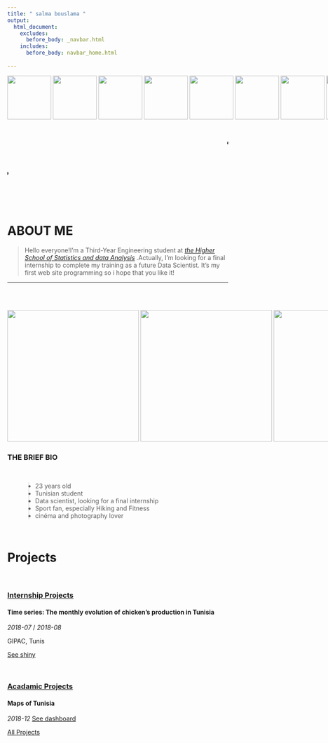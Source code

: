 ```yaml
---
title: " salma bouslama "
output:
  html_document:
    excludes:
      before_body: _navbar.html
    includes:
      before_body: navbar_home.html
      
---
```

<nobr>
<center>
<img  src="image/AI.png" width="100px" height="auto">
<img  src="image/looop.jpg" width="100px" height="auto">
<img  src="image/explore.png" width="100px" height="auto">
<img  src="image/stat.jpg" width="100px" height="auto">
<img  src="image/i.png" width="100px" height="auto">
<img  src="image/cobba.jpg" width="100px" height="auto">
<img  src="image/courbe.jpg" width="100px" height="auto">
<img  src="image/AAII.jpg" width="100px" height="auto">
</center>
</nobr>

<h1><marquee direction="left"><center><FONT face="Chalkduster, fantasy"> "Data Analysis uses data to describe the PAST."  </FONT> </center></marquee></h1>
<h1><marquee direction="right"><center><FONT face="Chalkduster, fantasy"> "Data Scientist uses data to describe the FUTURE."  </FONT> </center></marquee></h1>
<br>
<br>



<a class="anchor" id="about"></a>

<h1>ABOUT ME</h1>

> Hello everyone!I'm a Third-Year Engineering student at [*the Higher School of Statistics and data Analysis*](http://www.essai.rnu.tn/accueil.htm) .Actually, I'm looking for a final internship to complete my training as a future Data Scientist. It's my first web site programming so i hope that you like it!

<hr>
<br>

<br>
<nobr>
<img  src="image/salma2.jpg" width="300px" height="auto">
<img src="image/computer.png"width="300px" height="auto" />
<img src="image/salma.jpg"width="300px" height="auto" />
</nobr>
<br>

<h3>THE BRIEF BIO</h3>

<br>
<ul>
> <li>23 years old</li>
<li>Tunisian student</li>
<li>Data scientist, looking for a final internship</li>
<li>Sport fan, especially Hiking and Fitness</li>
<li>cinéma and photography lover</li>
</ul>


<br>


<a class="anchor" id="blog-posts"></a>

<h1>Projects</h1>

<br>

<article>

<h3><a href="Projects.html">Internship Projects</a></h3>
<div class="summary">
 <h4>Time series: The monthly evolution of chicken’s production in Tunisia</h4>
<span><i class="fa fa-calendar"></i> _2018-07_ / _2018-08_</span>
<p>GIPAC, Tunis</p>
<a class="btn btn-outline-primary btn-sm" href="https://salmabouslama.shinyapps.io/timeeseries/" role="button">See shiny</a>
</div>

</article>

<br>


<article>
<h3><a href="Projects.html">Acadamic Projects</a></h3>
<div class="summary">
<h4>Maps of Tunisia</h4>
<span><i class="fa fa-calendar"></i> _2018-12_</span>
<a class="btn btn-outline-primary btn-sm" href="https://salmabouslama.shinyapps.io/Tunisia/" role="button">See dashboard</a>
</div>
</article>

<a class="btn btn-outline-secondary btn-lg" href="Projects.html" role="button">All Projects</a>

<br>
<br>
<br>

